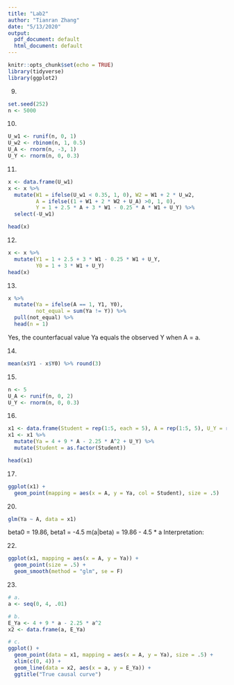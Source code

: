 ```yaml
---
title: "Lab2"
author: "Tianran Zhang"
date: "5/13/2020"
output:
  pdf_document: default
  html_document: default
---
```


```r
knitr::opts_chunk$set(echo = TRUE)
library(tidyverse)
library(ggplot2)
```


9. 
```r
set.seed(252)
n <- 5000
```

10. 
```r
U_w1 <- runif(n, 0, 1)
U_w2 <- rbinom(n, 1, 0.5)
U_A <- rnorm(n, -3, 1)
U_Y <- rnorm(n, 0, 0.3)
```

11. 
```r
x <- data.frame(U_w1)
x <- x %>%
  mutate(W1 = ifelse(U_w1 < 0.35, 1, 0), W2 = W1 + 2 * U_w2,
         A = ifelse((1 + W1 + 2 * W2 + U_A) >0, 1, 0),
         Y = 1 + 2.5 * A + 3 * W1 - 0.25 * A * W1 + U_Y) %>%
  select(-U_w1)

head(x)
```

12. 
```r
x <- x %>%
  mutate(Y1 = 1 + 2.5 + 3 * W1 - 0.25 * W1 + U_Y,
         Y0 = 1 + 3 * W1 + U_Y)
head(x)
```

13. 
```r
x %>%
  mutate(Ya = ifelse(A == 1, Y1, Y0),
         not_equal = sum(Ya != Y)) %>%
  pull(not_equal) %>%
  head(n = 1)

```

Yes, the counterfacual value Ya equals the observed Y when A = a.

14. 
```r
mean(x$Y1 - x$Y0) %>% round(3)
```

15. 
```r
n <- 5
U_A <- runif(n, 0, 2)
U_Y <- rnorm(n, 0, 0.3)
```

16. 
```r
x1 <- data.frame(Student = rep(1:5, each = 5), A = rep(1:5, 5), U_Y = rep(U_Y, each = 5))
x1 <- x1 %>%
  mutate(Ya = 4 + 9 * A - 2.25 * A^2 + U_Y) %>%
  mutate(Student = as.factor(Student))

head(x1)
```

17. 
```r
ggplot(x1) +
  geom_point(mapping = aes(x = A, y = Ya, col = Student), size = .5)

```

20. 
```r
glm(Ya ~ A, data = x1)

```
beta0 = 19.86, beta1 = -4.5
m(a|beta) = 19.86 - 4.5 * a
Interpretation:

22. 
```r
ggplot(x1, mapping = aes(x = A, y = Ya)) +
  geom_point(size = .5) +
  geom_smooth(method = "glm", se = F)


```


23. 
```r
# a. 
a <- seq(0, 4, .01)

# b. 
E_Ya <- 4 + 9 * a - 2.25 * a^2
x2 <- data.frame(a, E_Ya)

# c. 
ggplot() +
  geom_point(data = x1, mapping = aes(x = A, y = Ya), size = .5) + 
  xlim(c(0, 4)) + 
  geom_line(data = x2, aes(x = a, y = E_Ya)) +
  ggtitle("True causal curve")

```

 